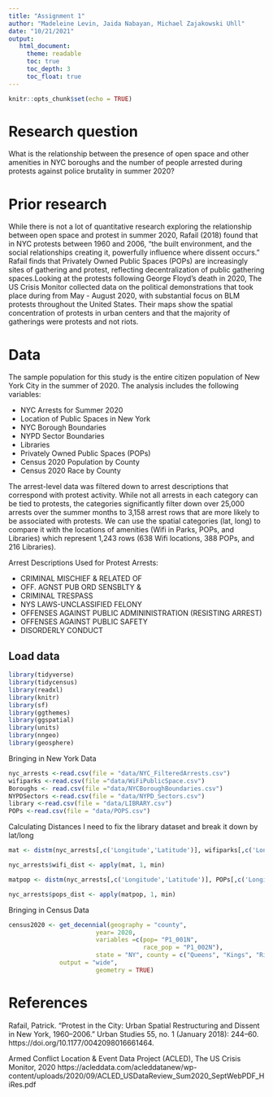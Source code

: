 ```yaml
---
title: "Assignment 1"
author: "Madeleine Levin, Jaida Nabayan, Michael Zajakowski Uhll"
date: "10/21/2021"
output:
   html_document:
     theme: readable
     toc: true
     toc_depth: 3
     toc_float: true
---
```


```r
knitr::opts_chunk$set(echo = TRUE)
```

# Research question

What is the relationship between the presence of open space and other amenities in NYC boroughs and the number of people arrested during protests against police brutality in summer 2020? 

# Prior research
While there is not a lot of quantitative research exploring the relationship between open space and protest in summer 2020, Rafail (2018) found that in NYC protests between 1960 and 2006, "the built
environment, and the social relationships creating it, powerfully influence where dissent occurs." Rafail finds that Privately Owned Public Spaces (POPs) are increasingly sites of gathering and protest, reflecting decentralization of public gathering spaces.Looking at the protests following George Floyd's death in 2020, The US Crisis Monitor collected data on the political demonstrations that took place during from May - August 2020, with substantial focus on BLM protests throughout the United States. Their maps show the spatial concentration of protests in urban centers and that the majority of gatherings were protests and not riots.

# Data

The sample population for this study is the entire citizen population of New York City in the summer of 2020. The analysis includes the following variables:

* NYC Arrests for Summer 2020
* Location of Public Spaces in New York
* NYC Borough Boundaries
* NYPD Sector Boundaries
* Libraries
* Privately Owned Public Spaces (POPs)
* Census 2020 Population by County
* Census 2020 Race by County

The arrest-level data was filtered down to arrest descriptions that correspond with protest activity. While not all arrests in each category can be tied to protests, the categories significantly filter down over 25,000 arrests over the summer months to 3,158 arrest rows that are more likely to be associated with protests. We can use the spatial categories (lat, long) to compare it with the locations of amenities (Wifi in Parks, POPs, and Libraries) which represent 1,243 rows (638 Wifi locations, 388 POPs, and 216 Libraries). 

Arrest Descriptions Used for Protest Arrests:

* CRIMINAL MISCHIEF & RELATED OF
* OFF. AGNST PUB ORD SENSBLTY &
* CRIMINAL TRESPASS
* NYS LAWS-UNCLASSIFIED FELONY
* OFFENSES AGAINST PUBLIC ADMININISTRATION (RESISTING ARREST)
* OFFENSES AGAINST PUBLIC SAFETY
* DISORDERLY CONDUCT

## Load data

```r
library(tidyverse)
library(tidycensus)
library(readxl)
library(knitr)
library(sf)
library(ggthemes)
library(ggspatial)
library(units)
library(nngeo)
library(geosphere)
```

Bringing in New York Data
```r
nyc_arrests <-read.csv(file = "data/NYC_FilteredArrests.csv")
wifiparks <-read.csv(file ="data/WiFiPublicSpace.csv")
Boroughs <- read.csv(file ="data/NYCBoroughBoundaries.csv")
NYPDSectors <-read.csv(file = "data/NYPD_Sectors.csv")
library <-read.csv(file = "data/LIBRARY.csv")
POPs <-read.csv(file = "data/POPS.csv")
```

Calculating Distances
I need to fix the library dataset and break it down by lat/long
```r
mat <- distm(nyc_arrests[,c('Longitude','Latitude')], wifiparks[,c('Longitude','Latitude')], fun=distVincentyEllipsoid)

nyc_arrests$wifi_dist <- apply(mat, 1, min)

matpop <- distm(nyc_arrests[,c('Longitude','Latitude')], POPs[,c('Longitude','Latitude')], fun=distVincentyEllipsoid)

nyc_arrests$pops_dist <- apply(matpop, 1, min)
```


Bringing in Census Data
```r
census2020 <- get_decennial(geography = "county",
                        year= 2020,
                        variables =c(pop= "P1_001N",
                                     race_pop = "P1_002N"),
                        state = "NY", county = c("Queens", "Kings", "Richmond","New York", "Bronx"),
              output = "wide",
                        geometry = TRUE)
```

# References

Rafail, Patrick. “Protest in the City: Urban Spatial Restructuring and Dissent in New York, 1960–2006.” Urban Studies 55, no. 1 (January 2018): 244–60. https://doi.org/10.1177/0042098016661464.

Armed Conflict Location & Event Data Project (ACLED), The US Crisis Monitor, 2020 https://acleddata.com/acleddatanew/wp-content/uploads/2020/09/ACLED_USDataReview_Sum2020_SeptWebPDF_HiRes.pdf


